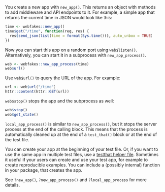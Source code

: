 
You create a new app with `new_app()`.
This returns an object with methods to add middleware and API
endpoints to it.
For example, a simple app that returns the current time in JSON would
look like this:

```r
time <- webfakes::new_app()
time$get("/time", function(req, res) {
  res$send_json(list(time = format(Sys.time())), auto_unbox = TRUE)
})
```

Now you can start this app on a random port using `web$listen()`.
Alternatively, you can start it in a subprocess with `new_app_process()`.

```r
web <- webfakes::new_app_process(time)
web$url()
```

Use `web$url()` to query the URL of the app. For example:

```r
url <- web$url("/time")
httr::content(httr::GET(url))
```

`web$stop()` stops the app and the subprocess as well:

```r
web$stop()
web$get_state()
```

`local_app_process()` is similar to `new_app_process()`, but it stops the server process at the end of the calling block. 
This means that the process is automatically cleaned up at the end of a `test_that()` block or at the end of the test file.

You can create your app at the beginning of your test file.
Or, if you want to use the same app in multiple test files, use a
[testthat helper file](https://testthat.r-lib.org/reference/test_file.html#special-files).
Sometimes it useful if your users can create and use your test app,
for example to create reproducible examples.
You can include a (possibly internal) function in your package, that
creates the app.

See `?new_app()`, `?new_app_process()` and `?local_app_process` for more details.
